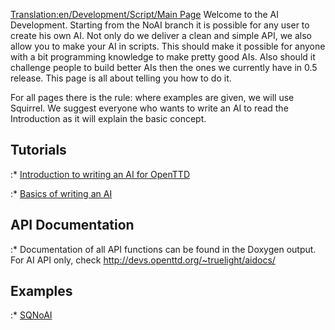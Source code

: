 [[Translation:en/Development/Script/Main Page]]
Welcome to the AI Development. Starting from the NoAI branch it is possible for any user to create his own AI. Not only do we deliver a clean and simple API, we also allow you to make your AI in scripts. This should make it possible for anyone with a bit programming knowledge to make pretty good AIs. Also should it challenge people to build better AIs then the ones we currently have in 0.5 release. This page is all about telling you how to do it.

For all pages there is the rule: where examples are given, we will use Squirrel. We suggest everyone who wants to write an AI to read the Introduction as it will explain the basic concept.

==Tutorials==
:* [[en/Development/Script/Introduction|Introduction to writing an AI for OpenTTD]]
:* [[en/Development/Script/Basics|Basics of writing an AI]]

==API Documentation==
:* Documentation of all API functions can be found in the Doxygen output. For AI API only, check http://devs.openttd.org/~truelight/aidocs/

==Examples==
:* [[en/AI/Example/SQNoAI|SQNoAI]]